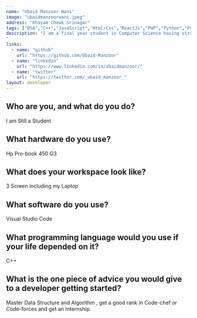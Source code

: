 ```yaml
---
name: "Ubaid Manzoor Wani"
image: "ubaidmanzoorwani.jpeg"
address: "Khayam Chowk Srinagar"
tags: ["DSA","C++","JavaScript","Html/Css","ReactJs","PHP","Python","Pytorch","TensorFlow"]
description: "I am a final year student in Computer Science having strong programming and problem-solving skills, I am Interested in Web Development, Machine Learning, Android Development, and many others. I have already worked with different languages Like python, C++, javascript, PHP and am ready to learn others languages like Java etc if needed, I have also used Different Frameworks for both Web and Machine Learning Like Reactjs, Flask, Pytorch, TensorFlow, Keras, and also many libraries like Pandas, Numpy, Matplotlib. I want to start my carrier as a Web developer and want to learn more about Machine Learning and also about Android for fun. 
"
links:
  - name: "github"
    url: "https://github.com/Ubaid-Manzoor"
  - name: "linkedin"
    url: "https://www.linkedin.com/in/ubaidmanzoor/"
  - name: "twitter"
    url: "https://twitter.com/_ubaid_manzoor_"
layout: developer
---
```

## Who are you, and what do you do?

I am Still a Student

## What hardware do you use?

Hp Pro-book 450 G3

## What does your workspace look like?

3 Screen including my Laptop


## What software do you use?

Visual Studio Code


## What programming language would you use if your life depended on it?

C++


## What is the one piece of advice you would give to a developer getting started?

Master Data Structure and Algorithm , get a good rank in Code-chef or Code-forces and get an Internship.

